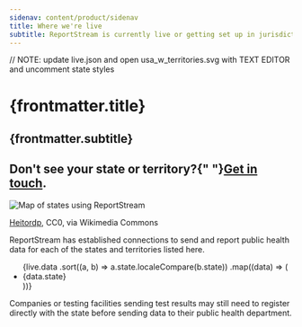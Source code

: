```yaml
---
sidenav: content/product/sidenav
title: Where we're live
subtitle: ReportStream is currently live or getting set up in jurisdictions across the United States.
---
```

// NOTE: update live.json and open usa_w_territories.svg with TEXT EDITOR and uncomment state styles

# {frontmatter.title}
## {frontmatter.subtitle}
## Don't see your state or territory?{" "}<A href="/support/contact" className="margin-left-1">Get in touch</A>.

<img
    className="margin-bottom-6"
    src={usamapsvg}
    alt="Map of states using ReportStream"
/>
<p className="font-body-2xs text-gray-50"><A href="https://commons.wikimedia.org/wiki/File:Blank_USA,_w_territories.svg">Heitordp</A>, CC0, via Wikimedia Commons</p>
<p className="margin-top-10">ReportStream has established connections to send and report public health data for each of the states and territories listed here.</p>
<ul className={"rs-livestate-two-column"}>
    {live.data
        .sort((a, b) => a.state.localeCompare(b.state))
        .map((data) => (
            <li key={`key_${data.state}`}>{data.state}</li>
        ))}
</ul>
Companies or testing facilities sending test results may still need
to register directly with the state before sending data to their
public health department.